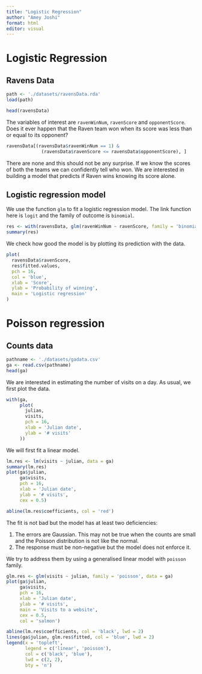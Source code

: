 ```yaml
---
title: "Logistic Regression"
author: "Amey Joshi"
format: html
editor: visual
---
```


# Logistic Regression

## Ravens Data

```r
path <- './datasets/ravensData.rda'
load(path)

head(ravensData)
```

The variables of interest are `ravenWinNum`, `ravenScore` and `opponentScore`. Does it ever happen that the Raven team won when its score was less than or equal to its opponent?

```r
ravensData[(ravensData$ravenWinNum == 1) &
             (ravensData$ravenScore <= ravensData$opponentScore), ]
```

There are none and this should not be any surprise. If we know the scores of both the teams we can confidently tell who won. We are interested in building a model that predicts if Raven wins knowing its score alone.

## Logistic regression model

We use the function `glm` to fit a logistic regression model. The link function here is `logit` and the family of outcome is `binomial`.

```r
res <- with(ravensData, glm(ravenWinNum ~ ravenScore, family = 'binomial'))
summary(res)
```

We check how good the model is by plotting its prediction with the data.

```r
plot(
  ravensData$ravenScore,
  res$fitted.values,
  pch = 16,
  col = 'blue',
  xlab = 'Score',
  ylab = 'Probability of winning',
  main = 'Logistic regression'
)
```

# Poisson regression

## Counts data

```r
pathname <- './datasets/gadata.csv'
ga <- read.csv(pathname)
head(ga)
```

We are interested in estimating the number of visits on a day. As usual, we first plot the data.

```r
with(ga,
     plot(
       julian,
       visits,
       pch = 16,
       xlab = 'Julian date',
       ylab = '# visits'
     ))
```

We will first fit a linear model.

```r
lm.res <- lm(visits ~ julian, data = ga)
summary(lm.res)
plot(ga$julian,
     ga$visits,
     pch = 16,
     xlab = 'Julian date',
     ylab = '# visits',
     cex = 0.5)

abline(lm.res$coefficients, col = 'red')
```

The fit is not bad but the model has at least two deficiencies:

1.  The errors are Gaussian. This may not be true when the counts are small and the Poisson distribution is not like the normal.
2.  The response must be non-negative but the model does not enforce it.

We try to address them by using a generalised linear model with `poisson` family.

```r
glm.res <- glm(visits ~ julian, family = 'poisson', data = ga)
plot(ga$julian,
     ga$visits,
     pch = 16,
     xlab = 'Julian date',
     ylab = '# visits',
     main = 'Visits to a website',
     cex = 0.5,
     col = 'salmon')

abline(lm.res$coefficients, col = 'black', lwd = 2)
lines(ga$julian, glm.res$fitted, col = 'blue', lwd = 2)
legend(x = 'topleft',
       legend = c('linear', 'poisson'),
       col = c('black', 'blue'),
       lwd = c(2, 2),
       bty = 'n')
```
